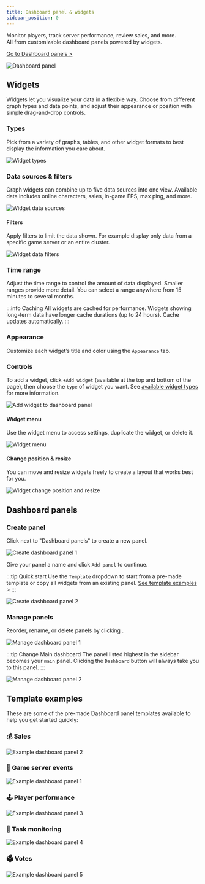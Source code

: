 ```yaml
---
title: Dashboard panel & widgets
sidebar_position: 0
---
```


Monitor players, track server performance, review sales, and more.\
All from customizable dashboard panels powered by widgets.

[Go to Dashboard panels >](https://dash.gameserverapp.com/)

![Dashboard panel](/img/dashboard/dashboard_panel/overview_panel_1.jpg)

## Widgets

Widgets let you visualize your data in a flexible way. Choose from different graph types and data points, and adjust their appearance or position with simple drag-and-drop controls.

### Types

Pick from a variety of graphs, tables, and other widget formats to best display the information you care about.

![Widget types](/img/dashboard/dashboard_panel/widget_types_example.jpg)

### Data sources & filters

Graph widgets can combine up to five data sources into one view. Available data includes online characters, sales, in-game FPS, max ping, and more.

![Widget data sources](/img/dashboard/dashboard_panel/widget_data_sources.jpg)

#### Filters

Apply filters to limit the data shown. For example display only data from a specific game server or an entire cluster.

![Widget data filters](/img/dashboard/dashboard_panel/widget_filters.jpg)

### Time range

Adjust the time range to control the amount of data displayed. Smaller ranges provide more detail. You can select a range anywhere from 15 minutes to several months.

:::info Caching
All widgets are cached for performance. Widgets showing long-term data have longer cache durations (up to 24 hours). Cache updates automatically.
:::

### Appearance

Customize each widget’s title and color using the `Appearance` tab.

### Controls

To add a widget, click `+Add widget` (available at the top and bottom of the page), then choose the `type` of widget you want. See [available widget types](#types) for more information.

![Add widget to dashboard panel](/img/dashboard/dashboard_panel/add_widget.jpg)

#### Widget menu

Use the widget menu to access settings, duplicate the widget, or delete it.

![Widget menu](/img/dashboard/dashboard_panel/widget_menu.jpg)

#### Change position & resize

You can move and resize widgets freely to create a layout that works best for you.

![Widget change position and resize](/img/dashboard/dashboard_panel/widget_change_position_resize.jpg)

## Dashboard panels

### Create panel

Click <Icon icon="fa-solid fa-plus-square" size="lg" /> next to "Dashboard panels" to create a new panel.

![Create dashboard panel 1](/img/dashboard/dashboard_panel/create_panel_1.jpg)

Give your panel a name and click `Add panel` to continue.

:::tip Quick start
Use the `Template` dropdown to start from a pre-made template or copy all widgets from an existing panel. [See template examples >](#template-examples)
:::

![Create dashboard panel 2](/img/dashboard/dashboard_panel/create_panel_2.jpg)

### Manage panels

Reorder, rename, or delete panels by clicking <Icon icon="fa-solid fa-pen-square" size="lg" />.

![Manage dashboard panel 1](/img/dashboard/dashboard_panel/manage_panel_1.jpg)

:::tip Change Main dashboard
The panel listed highest in the sidebar becomes your `main` panel. Clicking the `Dashboard` button will always take you to this panel.
:::

![Manage dashboard panel 2](/img/dashboard/dashboard_panel/manage_panel_2.jpg)

## Template examples

These are some of the pre-made Dashboard panel templates available to help you get started quickly:

### 💰 Sales

![Example dashboard panel 2](/img/dashboard/dashboard_panel/example_sales.jpg)

### 📮 Game server events

![Example dashboard panel 1](/img/dashboard/dashboard_panel/example_game_server_events.jpg)

### 🕹️ Player performance

![Example dashboard panel 3](/img/dashboard/dashboard_panel/example_player_performance.jpg)

### 🔄 Task monitoring

![Example dashboard panel 4](/img/dashboard/dashboard_panel/example_task_monitoring.jpg)

### 🗳️ Votes

![Example dashboard panel 5](/img/dashboard/dashboard_panel/example_votes.jpg)
